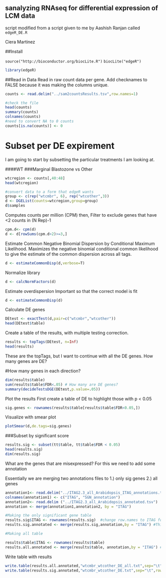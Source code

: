 sanalyzing RNAseq for differential expression of LCM data
---------------------------------------------------------
script modified from a script given to me by Aashish Ranjan called `edgeR_DE.R`

Ciera Martinez

##Install

`source("http://bioconductor.org/biocLite.R")`
`biocLite("edgeR")`

```r
library(edgeR)
```

##Read in Data
Read in raw count data per gene.
Add checknames to FALSE because it was making the columns unique. 

```r
counts <- read.delim("../sam2countsResults.tsv",row.names=1)

#check the file
head(counts)
summary(counts)
colnames(counts)
#need to convert NA to 0 counts
counts[is.na(counts)] <- 0
```

Subset per DE expirement
========================
I am going to start by subsetting the particular treatments I am looking at.

####WT
###Marginal Blastozone vs Other

```r
wtcregion <- counts[,40:48]
head(wtcregion)
```

```r
#convert data to a form that edgeR wants
group <- c(rep("wtcmbr", 6), rep("wtcother",3))
d <- DGEList(counts=wtcregion,group=group)
d$samples 
```

Computes counts per million (CPM) then,
Filter to exclude genes that have <2 counts in (N Rep)-1
```r
cpm.d<- cpm(d)
d <- d[rowSums(cpm.d>2)>=3,] 
```

Estimate Common Negative Binomial Dispersion by Conditional Maximum Likelihood. Maximizes the negative binomial conditional common likelihood to give the estimate of the common dispersion across all tags.

```r
d <- estimateCommonDisp(d,verbose=T)
```

Normalize library
```r
d <- calcNormFactors(d)
```
     
Estimate overdispersion
Important so that the correct model is fit

```r
d <- estimateCommonDisp(d)
```

Calculate DE genes

```r
DEtest <- exactTest(d,pair=c("wtcmbr","wtcother"))
head(DEtest$table)
```

Create a table of the results, with multiple testing correction.  

```r
results <- topTags(DEtest, n=Inf)
head(results)
```

These are the topTags, but I want to continue with all the DE genes. 
How many genes are DE?

#How many genes in each direction?
```r

dim(results$table)
sum(results$table$FDR<.05) # How many are DE genes?
summary(decideTestsDGE(DEtest,p.value=.05))

```

Plot the results
First create a table of DE to highlight those with p < 0.05

```r
sig.genes <- rownames(results$table[results$table$FDR<0.05,]) 
```

Visualize with smear plot
```r
plotSmear(d,de.tags=sig.genes)
```

###Subset by significant score
```r
results.sig <- subset(tt$table, tt$table$FDR < 0.05)
head(results.sig)
dim(results.sig)
```

What are the genes that are misexpressed?
For this we need to add some annotation


Essentially we are merging two annotations files to 1.) only sig genes 2.) all genes
```r

annotation1<- read.delim("../ITAG2.3_all_Arabidopsis_ITAG_annotations.tsv", header=FALSE)  #Changed to the SGN human readable annotation
colnames(annotation1) <- c("ITAG", "SGN_annotation")
annotation2<- read.delim ("../ITAG2.3_all_Arabidopsis_annotated.tsv")
annotation <- merge(annotation1,annotation2, by = "ITAG")

#Making the only significant gene table
results.sig$ITAG <- rownames(results.sig)  #change row.names to ITAG for merging
results.sig.annotated <- merge(results.sig,annotation,by = "ITAG") #This is merging to only sig genes

#Making all table

results$table$ITAG <- rownames(results$table)
results.all.annotated <- merge(results$table, annotation,by = "ITAG") #This s
```


Write table with results

```r
write.table(results.all.annotated,"wtcmbr_wtcother_DE_all.txt",sep="\t",row.names=F)
write.table(results.sig.annotated,"wtcmbr_wtcother_DE.txt",sep="\t",row.names=F)
```